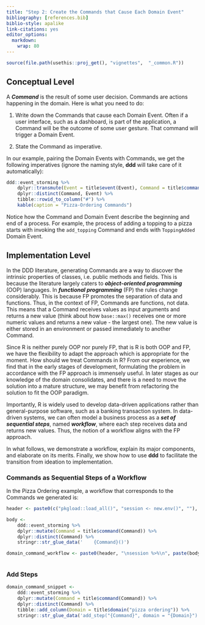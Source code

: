 ---
title: "Step 2: Create the Commands that Cause Each Domain Event"
bibliography: [references.bib]
biblio-style: apalike
link-citations: yes
editor_options: 
  markdown: 
    wrap: 80
---

```{r, include = FALSE}
source(file.path(usethis::proj_get(), "vignettes",  "_common.R"))
```

## Conceptual Level

A ***Command*** is the result of some user decision. Commands are actions
happening in the domain. Here is what you need to do:

1.  Write down the Commands that cause each Domain Event. Often if a user
    interface, such as a dashboard, is part of the application, a Command will
    be the outcome of some user gesture. That command will trigger a Domain
    Event.

2.  State the Command as imperative.

In our example, pairing the Domain Events with Commands, we get the following
imperatives (ignore the naming style, **ddd** will take care of it
automatically):

```{r domain-command-table}
ddd::event_storming %>% 
    dplyr::transmute(Event = title$event(Event), Command = title$command(Command)) %>% 
    dplyr::distinct(Command, Event) %>% 
    tibble::rowid_to_column("#") %>% 
    kable(caption = "Pizza-Ordering Commands")
```

Notice how the Command and Domain Event describe the beginning and end of a
process. For example, the process of adding a topping to a pizza starts with
invoking the `add_topping` Command and ends with `ToppingAdded` Domain Event.

## Implementation Level

In the DDD literature, generating Commands are a way to discover the intrinsic
properties of classes, i.e. public methods and fields. This is because the
literature largely caters to ***object-oriented programming*** (OOP) languages.
In ***functional programming*** (FP) the rules change considerably. This is
because FP promotes the separation of data and functions. Thus, in the context
of FP, Commands are functions, not data. This means that a Command receives
values as input arguments and returns a new value (think about how `base::max()`
receives one or more numeric values and returns a new value - the largest one).
The new value is either stored in an environment or passed immediately to
another Command.

Since R is neither purely OOP nor purely FP, that is R is both OOP and FP, we
have the flexibility to adapt the approach which is appropriate for the moment.
How should we treat Commands in R? From our experience, we find that in the
early stages of development, formulating the problem in accordance with the FP
approach is immensely useful. In later stages as our knowledge of the domain
consolidates, and there is a need to move the solution into a mature structure,
we may benefit from refactoring the solution to fit the OOP paradigm.

Importantly, R is widely used to develop data-driven applications rather than
general-purpose software, such as a banking transaction system. In data-driven
systems, we can often model a business process as a ***set of sequential
steps***, named ***workflow***, where each step receives data and returns new
values. Thus, the notion of a workflow aligns with the FP approach.

In what follows, we demonstrate a workflow, explain its major components, and
elaborate on its merits. Finally, we show how to use **ddd** to facilitate the
transition from ideation to implementation.

### Commands as Sequential Steps of a Workflow

In the Pizza Ordering example, a workflow that corresponds to the Commands we
generated is:

```{r domain-command-organize_steps}
header <- paste0(c("pkgload::load_all()", "session <- new.env()", ""), collapse = "\n")

body <- 
    ddd::event_storming %>% 
    dplyr::mutate(Command = title$command(Command)) %>% 
    dplyr::distinct(Command) %>% 
    stringr::str_glue_data('    {Command}()')

domain_command_workflow <- paste0(header, "\nsession %>%\n", paste(body, collapse = " %>%\n"))
```

```{r code=domain_command_workflow, eval=FALSE, echo=TRUE}
```

### Add Steps

```{r domain-command-add_steps}
domain_command_snippet <- 
    ddd::event_storming %>% 
    dplyr::mutate(Command = title$command(Command)) %>% 
    dplyr::distinct(Command) %>% 
    tibble::add_column(Domain = title$domain("pizza ordering")) %>% 
    stringr::str_glue_data('add_step("{Command}", domain = "{Domain}")')
```

```{r code=domain_command_snippet, eval=FALSE, echo=TRUE}
```
